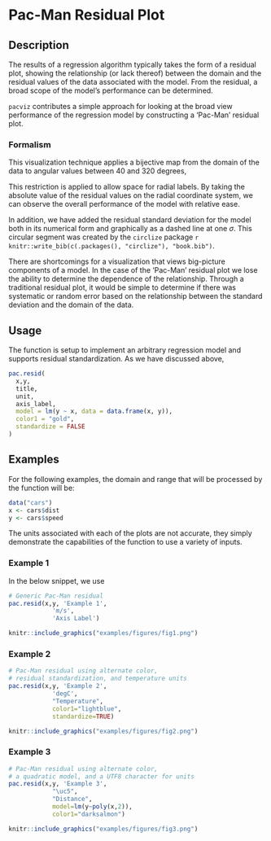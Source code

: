 # Pac-Man Residual Plot

## Description
The results of a regression algorithm typically takes the form of a residual plot, showing the relationship (or lack thereof) between the domain and the residual values of the data associated with the model. From the residual, a broad scope of the model's performance can be determined.

`pacviz` contributes a simple approach for looking at the broad view performance of the regression model by constructing a 'Pac-Man' residual plot.

### Formalism
This visualization technique applies a bijective map from the domain of the data to angular values between 40 and 320 degrees,
\begin{equation}
X: \rightarrow [40, 320]\, .
\end{equation}

This restriction is applied to allow space for radial labels. By taking the absolute value of the residual values on the radial coordinate system, we can observe the overall performance of the model with relative ease.

In addition, we have added the residual standard deviation for the model both in its numerical form and graphically as a dashed line at one $\sigma$. This circular segment was created by the `circlize` package
`r knitr::write_bib(c(.packages(), "circlize"), "book.bib")`.

There are shortcomings for a visualization that views big-picture components of a model. In the case of the 'Pac-Man' residual plot we lose the ability to determine the dependence of the relationship. Through a traditional residual plot, it would be simple to determine if there was systematic or random error based on the relationship between the standard deviation and the domain of the data.   

## Usage
The function is setup to implement an arbitrary regression model and supports residual standardization.
As we have discussed above,

```R
pac.resid(
  x,y,
  title,
  unit,
  axis_label,
  model = lm(y ~ x, data = data.frame(x, y)),
  color1 = "gold",
  standardize = FALSE
)
```

## Examples

For the following examples, the domain and range that will be processed by the
function will be:

```R
data("cars")
x <- cars$dist
y <- cars$speed

```
The units associated with each of the plots are not accurate, they simply demonstrate the capabilities of the function to use a variety of inputs.

### Example 1
In the below snippet, we use

```R
# Generic Pac-Man residual
pac.resid(x,y, 'Example 1',
            'm/s',
            'Axis Label')
```

```r
knitr::include_graphics("examples/figures/fig1.png")
```
\newpage

### Example 2
```R
# Pac-Man residual using alternate color,
# residual standardization, and temperature units
pac.resid(x,y, 'Example 2',
            'degC',
            "Temperature",
            color1="lightblue",
            standardize=TRUE)
```

```r
knitr::include_graphics("examples/figures/fig2.png")
```
\newpage

### Example 3
```R
# Pac-Man residual using alternate color,
# a quadratic model, and a UTF8 character for units
pac.resid(x,y, 'Example 3',
            "\uc5",
            "Distance",
            model=lm(y~poly(x,2)),
            color1="darksalmon")
```
```r
knitr::include_graphics("examples/figures/fig3.png")
```
